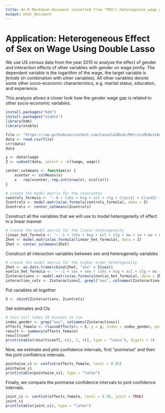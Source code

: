 ```yaml
---
title: An R Markdown document converted from "PM2/r_heterogenous_wage_effects.irnb"
output: html_document
---
```


# Application: Heterogeneous Effect of Sex on Wage Using Double Lasso

 We use US census data from the year 2015 to analyse the effect of gender and interaction effects of other variables with gender on wage jointly. The dependent variable is the logarithm of the wage, the target variable is *female* (in combination with other variables). All other variables denote some other socio-economic characteristics, e.g. marital status, education, and experience.  



This analysis allows a closer look how the gender wage gap is related to other socio-economic variables.


```r
install.packages("hdm")
install.packages("xtable")
library(hdm)
library(xtable)
```

```r
file <- "https://raw.githubusercontent.com/CausalAIBook/MetricsMLNotebooks/main/data/wage2015_subsample_inference.csv"
data <- read.csv(file)
str(data)
data
```

```r
y <- data$lwage
Z <- subset(data, select = -c(lwage, wage))
```

```r
center_colmeans <- function(x) {
    xcenter <- colMeans(x)
    x - rep(xcenter, rep.int(nrow(x), ncol(x)))
}
```

```r
# create the model matrix for the covariates
controls_formula <- '~ 0 + (shs + hsg + scl + clg + C(occ2) + C(ind2) + mw + so + we + exp1 + exp2 + exp3 + exp4)**2'
Zcontrols <- model.matrix(as.formula(controls_formula), data = Z)
Zcontrols <- center_colmeans(Zcontrols)
```

Construct all the variables that we will use to model heterogeneity of effect in a linear manner

```r
# create the model matrix for the linear heterogeneity
linear_het_formula <- '~ -1 + (shs + hsg + scl + clg + mw + so + we + exp1 + exp2 + exp3 + exp4)'
Zhet <- model.matrix(as.formula(linear_het_formula), data = Z)
Zhet <- center_colmeans(Zhet)
```

Construct all interaction variables between sex and heterogeneity variables

```r
# create the model matrix for the higher order heterogeneity
Zhet <- as.data.frame(cbind(Zhet, "sex" = Z$sex))
nonlin_het_formula <- '~ -1 + sex + sex * (shs + hsg + scl + clg + mw + so + we + exp1 + exp2 + exp3 + exp4)'
Zinteractions <- model.matrix(as.formula(nonlin_het_formula), data = Zhet)
interaction_cols <- Zinteractions[, grepl("sex", colnames(Zinteractions))]
```

Put variables all together

```r
X <- cbind(Zinteractions, Zcontrols)
```

Get estimates and CIs

```r
# this cell takes 30 minutes to run
index_gender <- grep("sex", colnames(Zinteractions))
effects_female <- rlassoEffects(x = X, y = y, index = index_gender, post = FALSE)
result <- summary(effects_female)
result$coef
print(xtable(result$coef[, c(1, 2, 4)], type = "latex"), digits = 3)
```

Now, we estimate and plot confidence intervals, first "pointwise" and then the joint confidence intervals.

```r
pointwise_ci <- confint(effects_female, level = 0.95)
pointwise_ci
print(xtable(pointwise_ci), type = "latex")
```

Finally, we compare the pointwise confidence intervals to joint confidence intervals.

```r
joint_ci <- confint(effects_female, level = 0.95, joint = TRUE)
joint_ci
print(xtable(joint_ci), type = "latex")
```


